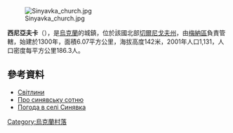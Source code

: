 [[Image:Sinyavka_church.jpg|right]]

{{coord|51|36|46|N|32|0|55|E|scale:100000|display=title}}

'''西尼亞夫卡'''（{{lang-uk|Синявка}}），是[[烏克蘭|烏克蘭]]的城鎮，位於該國北部[[切爾尼戈夫州|切爾尼戈夫州]]，由[[梅納區|梅納區]]負責管轄，始建於1300年，面積6.07平方公里，海拔高度142米，2001年人口1,131，人口密度每平方公里186.3人。

==參考資料==
* [http://cheorest.io.ua/album153763 Світлини] {{Wayback|url=http://cheorest.io.ua/album153763 |date=20160305053740 }}
* [https://web.archive.org/web/20100829204756/http://forum.vgd.ru/282/25119/ Про синявську сотню]
* [http://weather.in.ua/ua/chernigovskaja/23852 Погода в селі Синявка] {{Wayback|url=http://weather.in.ua/ua/chernigovskaja/23852 |date=20111220130905 }}

{{Ukraine-geo-stub}}
[[Category:烏克蘭村落|Category:烏克蘭村落]]